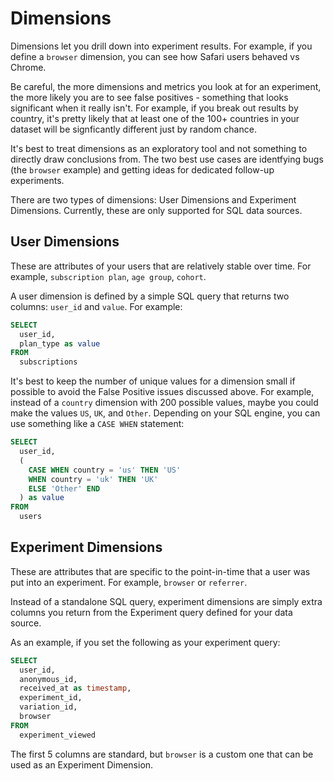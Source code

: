 # Dimensions

Dimensions let you drill down into experiment results. For example, if you define a `browser` dimension, you can
see how Safari users behaved vs Chrome.

Be careful, the more dimensions and metrics you look at for an experiment, the more likely you are to see false positives -
something that looks significant when it really isn't. For example, if you break out results by country, it's pretty likely that at least one of the 100+
countries in your dataset will be signficantly different just by random chance.

It's best to treat dimensions as an exploratory tool and not something to directly draw conclusions from.
The two best use cases are identfying bugs (the `browser` example) and getting ideas for dedicated follow-up experiments.

There are two types of dimensions: User Dimensions and Experiment Dimensions. Currently, these are only supported for SQL data sources.

## User Dimensions

These are attributes of your users that are relatively stable over time. For example, `subscription plan`, `age group`, `cohort`.

A user dimension is defined by a simple SQL query that returns two columns: `user_id` and `value`. For example:

```sql
SELECT
  user_id,
  plan_type as value
FROM
  subscriptions
```

It's best to keep the number of unique values for a dimension small if possible to avoid the False Positive issues discussed above. For example, instead of a `country`
dimension with 200 possible values, maybe you could make the values `US`, `UK`, and `Other`. Depending on your SQL engine, you
can use something like a `CASE WHEN` statement:

```sql
SELECT
  user_id,
  (
    CASE WHEN country = 'us' THEN 'US'
    WHEN country = 'uk' THEN 'UK'
    ELSE 'Other' END
  ) as value
FROM
  users
```

## Experiment Dimensions

These are attributes that are specific to the point-in-time that a user was put into an experiment. For example, `browser` or `referrer`.

Instead of a standalone SQL query, experiment dimensions are simply extra columns you return from the Experiment query defined for your data source.

As an example, if you set the following as your experiment query:

```sql
SELECT
  user_id,
  anonymous_id,
  received_at as timestamp,
  experiment_id,
  variation_id,
  browser
FROM
  experiment_viewed
```

The first 5 columns are standard, but `browser` is a custom one that can be used as an Experiment Dimension.
